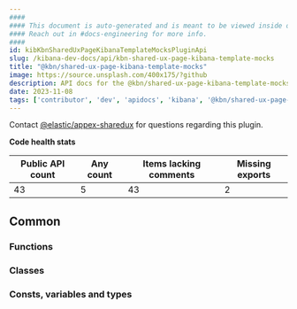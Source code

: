 ```yaml
---
####
#### This document is auto-generated and is meant to be viewed inside our experimental, new docs system.
#### Reach out in #docs-engineering for more info.
####
id: kibKbnSharedUxPageKibanaTemplateMocksPluginApi
slug: /kibana-dev-docs/api/kbn-shared-ux-page-kibana-template-mocks
title: "@kbn/shared-ux-page-kibana-template-mocks"
image: https://source.unsplash.com/400x175/?github
description: API docs for the @kbn/shared-ux-page-kibana-template-mocks plugin
date: 2023-11-08
tags: ['contributor', 'dev', 'apidocs', 'kibana', '@kbn/shared-ux-page-kibana-template-mocks']
---
```




Contact [@elastic/appex-sharedux](https://github.com/orgs/elastic/teams/appex-sharedux) for questions regarding this plugin.

**Code health stats**

| Public API count  | Any count | Items lacking comments | Missing exports |
|-------------------|-----------|------------------------|-----------------|
| 43 | 5 | 43 | 2 |

## Common

### Functions
<DocDefinitionList data={kbnSharedUxPageKibanaTemplateMocksObj.common.functions}/>

### Classes
<DocDefinitionList data={kbnSharedUxPageKibanaTemplateMocksObj.common.classes}/>

### Consts, variables and types
<DocDefinitionList data={kbnSharedUxPageKibanaTemplateMocksObj.common.misc}/>

